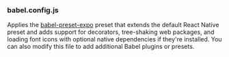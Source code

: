 ### babel.config.js

Applies the [babel-preset-expo](https://www.npmjs.com/package/babel-preset-expo) preset that extends the default React Native preset and adds support for decorators, tree-shaking web packages, and loading font icons with optional native dependencies if they're installed. You can also modify this file to add additional Babel plugins or presets.
